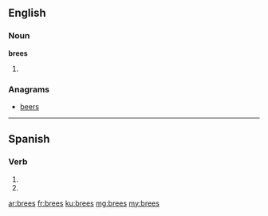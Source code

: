 ==English==

===Noun===
'''brees'''

# {{plural of|bree}}

===Anagrams===
* [[beers#English|beers]] 

----

==Spanish==

===Verb===
{{es-verb-form|brear}}

# {{es-verb form of|ending=ar|mood=imperative|sense=negative|pers=2|formal=no|number=singular|brear}}
# {{es-verb form of|ending=ar|mood=subjunctive|tense=present|pers=2|formal=no|number=singular|brear}}

[[ar:brees]]
[[fr:brees]]
[[ku:brees]]
[[mg:brees]]
[[my:brees]]